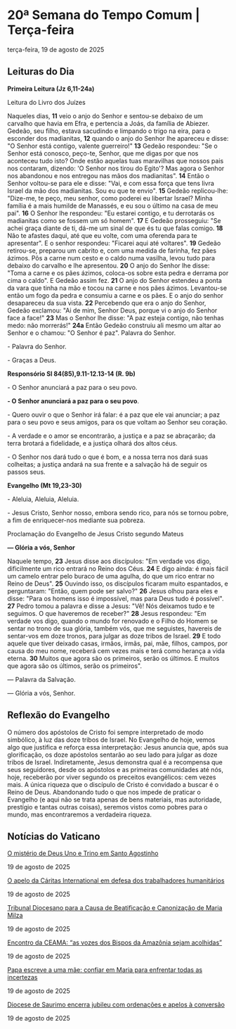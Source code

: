 
# 20ª Semana do Tempo Comum | Terça-feira

terça-feira, 19 de agosto de 2025

## Leituras do Dia

**Primeira Leitura (Jz 6,11-24a)**

Leitura do Livro dos Juízes 

Naqueles dias, **11** veio o anjo do Senhor e sentou-se debaixo de um carvalho que havia em Efra, e pertencia a Joás, da família de Abiezer. Gedeão, seu filho, estava sacudindo e limpando o trigo na eira, para o esconder dos madianitas, **12** quando o anjo do Senhor lhe apareceu e disse: "O Senhor está contigo, valente guerreiro!" **13** Gedeão respondeu: "Se o Senhor está conosco, peço-te, Senhor, que me digas por que nos aconteceu tudo isto? Onde estão aquelas tuas maravilhas que nossos pais nos contaram, dizendo: 'O Senhor nos tirou do Egito'? Mas agora o Senhor nos abandonou e nos entregou nas mãos dos madianitas". **14** Então o Senhor voltou-se para ele e disse: "Vai, e com essa força que tens livra Israel da mão dos madianitas. Sou eu que te envio". **15** Gedeão replicou-lhe: "Dize-me, te peço, meu senhor, como poderei eu libertar Israel? Minha família é a mais humilde de Manassés, e eu sou o último na casa de meu pai". **16** O Senhor lhe respondeu: "Eu estarei contigo, e tu derrotarás os madianitas como se fossem um só homem". **17** E Gedeão prosseguiu: "Se achei graça diante de ti, dá-me um sinal de que és tu que falas comigo. **18** Não te afastes daqui, até que eu volte, com uma oferenda para te apresentar". E o senhor respondeu: "Ficarei aqui até voltares". **19** Gedeão retirou-se, preparou um cabrito e, com uma medida de farinha, fez pães ázimos. Pôs a carne num cesto e o caldo numa vasilha, levou tudo para debaixo do carvalho e lhe apresentou. **20** O anjo do Senhor lhe disse: "Toma a carne e os pães ázimos, coloca-os sobre esta pedra e derrama por cima o caldo". E Gedeão assim fez. **21** O anjo do Senhor estendeu a ponta da vara que tinha na mão e tocou na carne e nos pães ázimos. Levantou-se então um fogo da pedra e consumiu a carne e os pães. E o anjo do senhor desapareceu da sua vista. **22** Percebendo que era o anjo do Senhor, Gedeão exclamou: "Ai de mim, Senhor Deus, porque vi o anjo do Senhor face a face!" **23** Mas o Senhor lhe disse: "A paz esteja contigo, não tenhas medo: não morrerás!" **24a** Então Gedeão construiu ali mesmo um altar ao Senhor e o chamou: "O Senhor é paz". Palavra do Senhor.

\- Palavra do Senhor.

\- Graças a Deus.

**Responsório Sl 84(85),9.11-12.13-14 (R. 9b)**

\- O Senhor anunciará a paz para o seu povo.

**\- O Senhor anunciará a paz para o seu povo**.

\- Quero ouvir o que o Senhor irá falar: é a paz que ele vai anunciar; a paz para o seu povo e seus amigos, para os que voltam ao Senhor seu coração. 

\- A verdade e o amor se encontrarão, a justiça e a paz se abraçarão; da terra brotará a fidelidade, e a justiça olhará dos altos céus. 

\- O Senhor nos dará tudo o que é bom, e a nossa terra nos dará suas colheitas; a justiça andará na sua frente e a salvação há de seguir os passos seus. 

**Evangelho (Mt 19,23-30)**

\- Aleluia, Aleluia, Aleluia.

\- Jesus Cristo, Senhor nosso, embora sendo rico, para nós se tornou pobre, a fim de enriquecer-nos mediante sua pobreza.

Proclamação do Evangelho de Jesus Cristo segundo Mateus

**— Glória a vós, Senhor**

Naquele tempo, **23** Jesus disse aos discípulos: "Em verdade vos digo, dificilmente um rico entrará no Reino dos Céus. **24** E digo ainda: é mais fácil um camelo entrar pelo buraco de uma agulha, do que um rico entrar no Reino de Deus". **25** Ouvindo isso, os discípulos ficaram muito espantados, e perguntaram: "Então, quem pode ser salvo?" **26** Jesus olhou para eles e disse: "Para os homens isso é impossível, mas para Deus tudo é possível". **27** Pedro tomou a palavra e disse a Jesus: "Vê! Nós deixamos tudo e te seguimos. O que haveremos de receber?" **28** Jesus respondeu: "Em verdade vos digo, quando o mundo for renovado e o Filho do Homem se sentar no trono de sua glória, também vós, que me seguistes, havereis de sentar-vos em doze tronos, para julgar as doze tribos de Israel. **29** E todo aquele que tiver deixado casas, irmãos, irmãs, pai, mãe, filhos, campos, por causa do meu nome, receberá cem vezes mais e terá como herança a vida eterna. **30** Muitos que agora são os primeiros, serão os últimos. E muitos que agora são os últimos, serão os primeiros".

 — Palavra da Salvação.

 — Glória a vós, Senhor.

## Reflexão do Evangelho

 O número dos apóstolos de Cristo foi sempre interpretado de modo simbólico, à luz das doze tribos de Israel. No Evangelho de hoje, vemos algo que justifica e reforça essa interpretação: Jesus anuncia que, após sua glorificação, os doze apóstolos sentarão ao seu lado para julgar as doze tribos de Israel. Indiretamente, Jesus demonstra qual é a recompensa que seus seguidores, desde os apóstolos e as primeiras comunidades até nós, hoje, receberão por viver segundo os preceitos evangélicos: cem vezes mais. A única riqueza que o discípulo de Cristo é convidado a buscar é o Reino de Deus. Abandonando tudo o que nos impede de praticar o Evangelho (e aqui não se trata apenas de bens materiais, mas autoridade, prestígio e tantas outras coisas), seremos vistos como pobres para o mundo, mas encontraremos a verdadeira riqueza.

## Notícias do Vaticano

[O mistério de Deus Uno e Trino em Santo Agostinho](https://www.vaticannews.va/pt/igreja/news/2025-08/misterio-deus-uno-trino-santo-agostinho.html) 

19 de agosto de 2025

[O apelo da Cáritas International em defesa dos trabalhadores humanitários](https://www.vaticannews.va/pt/igreja/news/2025-08/apelo-caritas-defesa-dos-trabalhadores-humanitarios-19-08-25.html) 

19 de agosto de 2025

[Tribunal Diocesano para a Causa de Beatificação e Canonização de Maria Milza](https://www.vaticannews.va/pt/igreja/news/2025-08/tribunal-diocesano-causa-beatificacao-canonizacao-milza.html) 

19 de agosto de 2025

[Encontro da CEAMA: “as vozes dos Bispos da Amazônia sejam acolhidas”](https://www.vaticannews.va/pt/igreja/news/2025-08/encontro-ceama-vozes-bispos-amazonia-acolhidas-cardeais.html) 

19 de agosto de 2025

[Papa escreve a uma mãe: confiar em Maria para enfrentar todas as incertezas](https://www.vaticannews.va/pt/papa/news/2025-08/papa-leao-xiv-revista-sao-pedro-agosto-2025-resposta-a-uma-mae.html) 

19 de agosto de 2025

[Diocese de Saurimo encerra jubileu com ordenações e apelos à conversão](https://www.vaticannews.va/pt/africa/news/2025-08/saurimo-angola-jubileu-ordenacoes-sacerdotais-apelos-conversao.html) 

19 de agosto de 2025